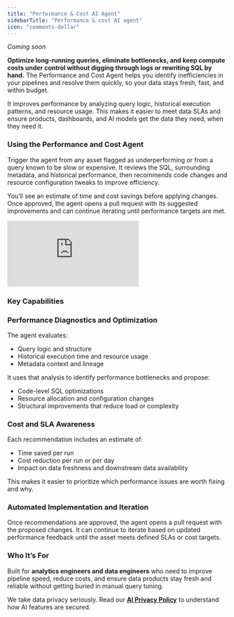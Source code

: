 ```yaml
---
title: "Performance & Cost AI Agent"
sidebarTitle: "Performance & cost AI agent"
icon: "comments-dollar"
---
```


_Coming soon_

**Optimize long-running queries, eliminate bottlenecks, and keep compute costs under control without digging through logs or rewriting SQL by hand.** The Performance and Cost Agent helps you identify inefficiencies in your pipelines and resolve them quickly, so your data stays fresh, fast, and within budget.

It improves performance by analyzing query logic, historical execution patterns, and resource usage. This makes it easier to meet data SLAs and ensure products, dashboards, and AI models get the data they need, when they need it.

### Using the Performance and Cost Agent
Trigger the agent from any asset flagged as underperforming or from a query known to be slow or expensive. It reviews the SQL, surrounding metadata, and historical performance, then recommends code changes and resource configuration tweaks to improve efficiency.

You’ll see an estimate of time and cost savings before applying changes. Once approved, the agent opens a pull request with its suggested improvements and can continue iterating until performance targets are met.

<Frame>
  <div style={{ paddingBottom: "64.98194945848375%" }}>
    <iframe
      src="https://www.loom.com/embed/926ed71b77e94389975719230b104903?sid=f573d6d8-c3d5-42fa-a52e-4e9c68b0ea81"
      frameborder="0"
      webkitAllowFullScreen
      mozAllowFullScreen
      allowfullscreen
      style={{
        position: "absolute",
        top: 0,
        left: 0,
        width: "100%",
        height: "100%",
      }}
    ></iframe>
  </div>
</Frame>

### Key Capabilities

### Performance Diagnostics and Optimization

The agent evaluates:

- Query logic and structure
- Historical execution time and resource usage
- Metadata context and lineage

It uses that analysis to identify performance bottlenecks and propose:

- Code-level SQL optimizations
- Resource allocation and configuration changes
- Structural improvements that reduce load or complexity

### Cost and SLA Awareness

Each recommendation includes an estimate of:

- Time saved per run
- Cost reduction per run or per day
- Impact on data freshness and downstream data availability

This makes it easier to prioritize which performance issues are worth fixing and why.

### Automated Implementation and Iteration

Once recommendations are approved, the agent opens a pull request with the proposed changes. It can continue to iterate based on updated performance feedback until the asset meets defined SLAs or cost targets.

### Who It’s For

Built for **analytics engineers and data engineers** who need to improve pipeline speed, reduce costs, and ensure data products stay fresh and reliable without getting buried in manual query tuning.

<Check>We take data privacy seriously. Read our [**AI Privacy Policy**](/cloud/general/ai-privacy-policy) to understand how AI features are secured.</Check>

